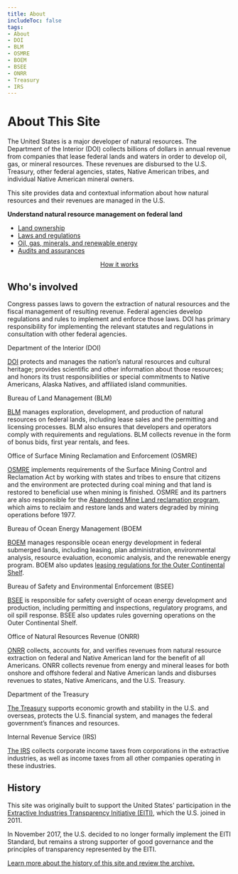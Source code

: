 ```yaml
---
title: About
includeToc: false
tags:
- About
- DOI
- BLM
- OSMRE
- BOEM
- BSEE
- ONRR
- Treasury
- IRS
---
```


<Box bgcolor='primary.main'>
<Container maxWidth="lg">
<Grid container spacing={2} alignItems='center'>
<Grid item xs={12} sm={8}>
<Box p={3} pl={0}>

# About This Site

The United States is a major developer of natural resources. The Department of the Interior (DOI) collects billions of dollars in annual revenue 
from companies that lease <GlossaryTerm termKey="federal land">federal lands and waters</GlossaryTerm> in order to develop oil, gas, or mineral 
resources. These revenues are <Link href="/explore/#federal-disbursements">disbursed</Link> to the U.S. Treasury, other federal agencies, states, 
Native American tribes, and individual Native American mineral owners.

This site provides data and contextual information about how natural resources and their revenues are managed in the U.S.

</Box>
</Grid>
<Grid container xs={12} sm={4} >
<Box p={3} border={4} borderColor='white'>
<Grid item xs={12}>

**Understand natural resource management on federal land**

 * [Land ownership](/how-it-works/ownership/)
 * [Laws and regulations](/how-it-works/#laws)
 * [Oil, gas, minerals, and renewable energy](/how-it-works/#process)
 * [Audits and assurances](/how-it-works/audits-and-assurances/)

</Grid>
</Box>
<Grid container xs={12}>
<Box bgcolor='info.main' p={3} align='center' width='100%'>

[How it works](/how-it-works/) 

</Box>
</Grid>
</Grid>
</Grid>

</Container>
</Box>

<!-- Begin content -->

<Container maxWidth="lg" component="section">

## Who's involved

Congress passes laws to govern the extraction of natural resources and the fiscal management of resulting revenue. 
Federal agencies develop regulations and rules to implement and enforce those laws. DOI has primary responsibility for 
implementing the relevant statutes and regulations in consultation with other federal agencies.

<Box mt={5} mb={5}>
<Grid container spacing={3} >

<Grid item xs={6} sm={2}>
<DoiLogoImg />
</Grid>
<Grid item xs={12} sm={10}>

Department of the Interior (DOI)

[DOI](https://www.doi.gov/) protects and manages the nation’s natural resources and cultural heritage; provides scientific and other information 
about those resources; and honors its trust responsibilities or special commitments to Native Americans, Alaska Natives, and affiliated island communities.

</Grid>
<Grid item xs={12}>

<!-- Used for spacing -->

</Grid>
<Grid item xs={6} sm={2}>
<BlmLogoImg />
</Grid>
<Grid item xs={12} sm={10}>

Bureau of Land Management (BLM)

[BLM](http://www.blm.gov/) manages exploration, development, and production of natural resources on federal lands, including lease sales and the permitting and licensing 
processes. BLM also ensures that developers and operators comply with requirements and regulations. BLM collects revenue in the form of <GlossaryTerm>bonus</GlossaryTerm> bids, 
first year rentals, and fees.

</Grid>

<Grid item xs={12}>

<!-- Used for spacing -->

</Grid>
<Grid item xs={6} sm={2}>
<OsmreLogoImg />
</Grid>
<Grid item xs={12} sm={10}>

Office of Surface Mining Reclamation and Enforcement (OSMRE)

[OSMRE](http://www.osmre.gov/) implements requirements of the Surface Mining Control and <GlossaryTerm>Reclamation</GlossaryTerm> Act by working with states and tribes to ensure 
that citizens and the environment are protected during coal mining and that land is restored to beneficial use when mining is finished. 
OSMRE and its partners are also responsible for the [Abandoned Mine Land reclamation program](https://revenuedata.doi.gov/how-it-works/aml-reclamation-program/), 
which aims to reclaim and restore lands and waters degraded by mining operations before 1977.

</Grid>

<Grid item xs={12}>

<!-- Used for spacing -->

</Grid>
<Grid item xs={6} sm={2}>
<BoemLogoImg />
</Grid>
<Grid item xs={12} sm={10}>

Bureau of Ocean Energy Management (BOEM

[BOEM](http://www.boem.gov/) manages responsible ocean energy development in federal submerged lands, including leasing, plan administration, 
environmental analysis, resource evaluation, economic analysis, and the renewable energy program. BOEM also updates 
[leasing regulations for the Outer Continental Shelf](http://www.boem.gov/National-Environmental-Policy-Act/).

</Grid>

<Grid item xs={12}>

<!-- Used for spacing -->

</Grid>
<Grid item xs={6} sm={2}>
<BseeLogoImg />
</Grid>
<Grid item xs={12} sm={10}>

Bureau of Safety and Environmental Enforcement (BSEE)

[BSEE](http://www.bsee.gov/) is responsible for safety oversight of ocean energy development and production, including permitting and inspections, 
regulatory programs, and oil spill response. BSEE also updates rules governing operations on the <GlossaryTerm>Outer Continental Shelf</GlossaryTerm>.

</Grid>

<Grid item xs={12}>

<!-- Used for spacing -->

</Grid>
<Grid item xs={6} sm={2}>
<OnrrLogoImg />
</Grid>
<Grid item xs={12} sm={10}>

Office of Natural Resources Revenue (ONRR)

[ONRR](http://www.onrr.gov/) collects, accounts for, and verifies revenues from natural resource extraction on federal and Native American land 
for the benefit of all Americans. ONRR collects revenue from energy and mineral leases for both onshore and offshore federal and 
Native American lands and disburses revenues to states, Native Americans, and the U.S. Treasury.

</Grid>

<Grid item xs={12}>

<!-- Used for spacing -->

</Grid>
<Grid item xs={6} sm={2}>
<DotLogoImg />
</Grid>
<Grid item xs={12} sm={10}>

Department of the Treasury

[The Treasury](http://www.treasury.gov/Pages/default.aspx) supports economic growth and stability in the U.S. and overseas, protects the U.S. financial system, and 
manages the federal government’s finances and resources.

</Grid>

<Grid item xs={12}>

<!-- Used for spacing -->

</Grid>
<Grid item xs={6} sm={2}>
<IrsLogoImg />
</Grid>
<Grid item xs={12} sm={10}>

Internal Revenue Service (IRS)

[The IRS](https://www.irs.gov/) collects corporate income taxes from corporations in the extractive industries, as well as income taxes from 
all other companies operating in these industries.

</Grid>

</Grid>

## History

This site was originally built to support the United States' participation in the [Extractive Industries Transparency Initiative (EITI)](https://eiti.org/), 
which the U.S. joined in 2011.

In November 2017, the U.S. decided to no longer formally implement the <GlossaryTerm>EITI Standard</GlossaryTerm>, but remains a strong supporter of 
good governance and the principles of transparency represented by the EITI.

[Learn more about the history of this site and review the archive.](https://revenuedata.doi.gov/archive)

</Box>
</Container>
